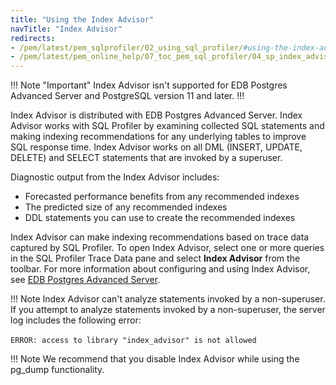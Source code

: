 ```yaml
---
title: "Using the Index Advisor"
navTitle: "Index Advisor"
redirects:
- /pem/latest/pem_sqlprofiler/02_using_sql_profiler/#using-the-index-advisor
- /pem/latest/pem_online_help/07_toc_pem_sql_profiler/04_sp_index_advisor/
---
```


!!! Note "Important"
Index Advisor isn't supported for EDB Postgres Advanced Server and PostgreSQL version 11 and later.
!!!

Index Advisor is distributed with EDB Postgres Advanced Server. Index Advisor works with SQL Profiler by examining collected SQL statements and making indexing recommendations for any underlying tables to improve SQL response time. Index Advisor works on all DML (INSERT, UPDATE, DELETE) and SELECT statements that are invoked by a superuser.

Diagnostic output from the Index Advisor includes:

-   Forecasted performance benefits from any recommended indexes
-   The predicted size of any recommended indexes
-   DDL statements you can use to create the recommended indexes


Index Advisor can make indexing recommendations based on trace data captured by SQL Profiler. To open Index Advisor, select one or more queries in the SQL Profiler Trace Data pane and select **Index Advisor** from the toolbar. For more information about configuring and using Index Advisor, see [EDB Postgres Advanced Server](/epas/latest/managing_performance/02_index_advisor/).

!!! Note
    Index Advisor can't analyze statements invoked by a non-superuser. If you attempt to analyze statements invoked by a non-superuser, the server log includes the following error:

`ERROR: access to library "index_advisor" is not allowed` 

!!! Note
    We recommend that you disable Index Advisor while using the pg_dump functionality.


